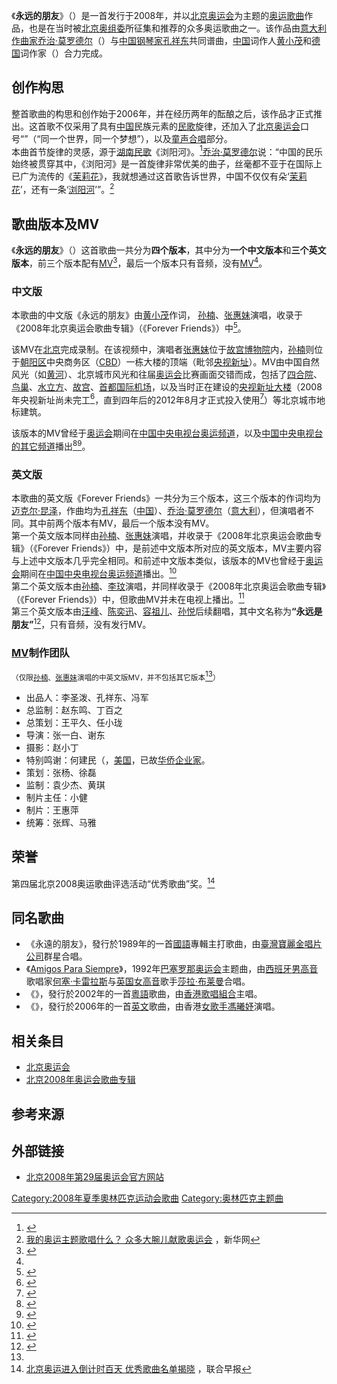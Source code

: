 {{noteta
|G1=IT
|1=zh-tw:影片;zh-hk:影片;zh-cn:视频}}
{{about|2008年北京奥运会主题歌曲|1992年巴塞罗那奥运会的闭幕式歌曲（[[西班牙語|西班牙語]]、也译“[[永远的朋友_(巴塞罗那奥运会)|永远的朋友]]”）|en:Amigos Para Siempre}}
《'''永远的朋友'''》（{{lang-en|'''Forever Friends'''}}）是一首发行于2008年，并以[[2008年夏季奥林匹克运动会|北京奥运会]]为主题的[[奥运|奥运]][[歌曲|歌曲]]作品，也是在当时被[[北京奥组委|北京奥组委]]所征集和推荐的众多奥运歌曲之一。该作品由[[意大利|意大利]][[作曲家|作曲家]][[乔治·莫罗德尔|乔治·莫罗德尔]]（{{lang|it|Giorgio Moroder}}）与[[中华人民共和国|中国]][[钢琴家|钢琴家]][[孔祥东|孔祥东]]共同谱曲，[[中华人民共和国|中国]]词作人[[黄小茂|黄小茂]]和[[德国|德国]]词作家{{link-en|迈克尔·昆泽|Michael Kunze}}（{{lang|de|Michael Kunze}}）合力完成。
{{Infobox song
| name          = 永远的朋友
| original_name = Forever Friends
| cover         = Forever_Friends_MV.jpg
| alt           =
| caption       = 《永远的朋友》MV画面
| type          =
| artist        = [[孙楠|孙楠]]、[[张惠妹|张惠妹]]（中英文版）<br />[[孙楠|孙楠]]、[[李玟|李玟]]（英文版）<br />[[汪峰|汪峰]]、[[陈奕迅|陈奕迅]]、[[容祖儿|容祖儿]]、[[孙悦|孙悦]]（英文版）
| album         = 2008年北京奥运会歌曲专辑
| language      = zh-cn
| language2     = en
| released      = 2008
| format        =
| recorded      =
| studio        =
| venue         =
| genre         =
| length        = {{Duration|m=4|s=25}}
| label         =
| composer      = [[孔祥东|孔祥东]]（[[中华人民共和国|中国]]）<br />[[乔治·莫罗德尔|乔治·莫罗德尔]]（[[意大利|意大利]]）
| lyricist      = [[黄小茂|黄小茂]]（中文版）<br />[[迈克尔·昆泽|迈克尔·昆泽]]（英文版）
| arranger      =
| producer      =
}}

== 创作构思 ==
整首歌曲的构思和创作始于2006年，并在经历两年的酝酿之后，该作品才正式推出。这首歌不仅采用了具有[[中国|中国]]民族元素的[[民歌|民歌]]旋律，还加入了[[2008年夏季奥林匹克运动会|北京奥运会]]口号“{{lang|en|One World, One Dream}}”（“同一个世界，同一个梦想”），以及[[合唱|童声合唱]]部分。<br />
本曲首节旋律的灵感，源于[[湖南|湖南]][[中國民歌|民歌]]《浏阳河》。<ref>{{cite web|title=孙楠李玟首度联袂演绎 《Forever Friends》|url=http://www.beijing2008.cn/culture/songs/dynamic/n214206195.shtml|accessdate=|author=|date=|format=|publisher=北京2008年第29届奥运会官方网站|language=zh-cn|dead-url=yes|10=|archive-url=https://web.archive.org/web/20080907053815/http://www.beijing2008.cn/culture/songs/dynamic/n214206195.shtml|archive-date=2008-09-07}}</ref>[[乔治·莫罗德尔|乔治·莫罗德尔]]说：“中国的民乐始终被贯穿其中，《浏阳河》是一首旋律非常优美的曲子，丝毫都不亚于在国际上已广为流传的《[[茉莉花_(民歌)|茉莉花]]》，我就想通过这首歌告诉世界，中国不仅仅有朵‘[[茉莉花|茉莉花]]’，还有一条‘[[浏阳河|浏阳河]]’”。<ref>[http://news.xinhuanet.com/sports/2007-11/19/content_7106494.htm 我的奥运主题歌唱什么？ 众多大腕儿献歌奥运会] {{Wayback|url=http://news.xinhuanet.com/sports/2007-11/19/content_7106494.htm |date=20071120142057 }}，新华网</ref>
== 歌曲版本及MV ==
《'''永远的朋友'''》（{{lang-en|'''Forever Friends'''}}）这首歌曲一共分为'''四个版本'''，其中分为'''一个中文版本'''和'''三个英文版本'''，前三个版本配有[[MV|MV]]<ref name=":0">{{cite web |title=【最全合集】2008年北京奥运会主题歌曲《永远的朋友》（Forever Friends）中英文MV合集 |url=https://www.bilibili.com/video/BV1YB4y1u7mt |website=哔哩哔哩 |accessdate=2020-08-13 |archive-date=2021-06-24 |archive-url=https://web.archive.org/web/20210624200042/https://www.bilibili.com/video/BV1YB4y1u7mt |dead-url=no }}</ref>，最后一个版本只有音频，没有[[MV|MV]]<ref name=":1" />。
=== 中文版=== 
本歌曲的中文版《永远的朋友》由[[黄小茂|黄小茂]]作词， [[孙楠|孙楠]]、[[张惠妹|张惠妹]]演唱，收录于《2008年北京奥运会歌曲专辑》（《Forever Friends》）中<ref>{{cite web |title=永远的朋友（中文版）MV：孙楠、张惠妹 |url=https://www.bilibili.com/video/BV1YB4y1u7mt?p=1 |website=哔哩哔哩 |accessdate=2020-08-13 |archive-date=2021-06-14 |archive-url=https://web.archive.org/web/20210614181747/https://www.bilibili.com/video/BV1YB4y1u7mt?p=1 |dead-url=no }}</ref>。

该MV在[[北京市|北京]]完成录制。在该视频中，演唱者[[张惠妹|张惠妹]]位于[[故宫博物院|故宫博物院]]内，[[孙楠|孙楠]]则位于[[朝陽區|朝阳区]]中央商务区（[[中央商务区|CBD]]）一栋大楼的顶端（毗邻[[中央广播电视总台光华路办公区|央视新址]]）。MV由中国自然风光（如[[黄河|黄河]]）、北京城市风光和往届[[奥运会|奥运会]]比赛画面交错而成，包括了[[四合院|四合院]]、[[国家体育场_(北京)|鸟巢]]、[[国家游泳中心|水立方]]、[[故宫|故宫]]、[[北京首都国际机场|首都国际机场]]，以及当时正在建设的[[央视新址|央视新址大楼]]（2008年央视新址尚未完工<ref>{{Cite web|title=一座未及完工的大建筑|url=http://finance.sina.com.cn/MBA/shangxueyuan/20080801/16105158039.shtml|accessdate=2020-08-13|author=|date=|format=|work=新浪网|publisher=|language=}}</ref>，直到四年后的2012年8月才正式投入使用<ref>{{Cite web|title=中央电视台新台址竣工 将承担伦敦奥运转播工作|url=http://native.cnr.cn/city/201205/t20120517_509635623.shtml|accessdate=2020-08-13|author=|date=|format=|work=|publisher=央广网|language=}}</ref>）等北京城市地标建筑。

该版本的MV曾经于[[奥运会|奥运会]]期间在[[CCTV-5|中国中央电视台奥运频道]]，以及[[中国中央电视台频道列表|中国中央电视台的其它频道]]播出<ref>{{cite web |title=永远的朋友（中文版）MV：孙楠、张惠妹（CCTV-奥运频道播出版） |url=https://www.bilibili.com/video/BV1YB4y1u7mt?p=4 |website=哔哩哔哩 |accessdate=2020-08-13 |archive-date=2021-06-14 |archive-url=https://web.archive.org/web/20210614181745/https://www.bilibili.com/video/BV1YB4y1u7mt?p=4 |dead-url=no }}</ref><ref>{{cite web |title=Forever Friends(奥运歌曲) - 孙楠＆张惠妹 |url=https://v.qq.com/x/page/4ntCfwZXgSd.html |website=腾讯视频 |accessdate=2020-08-13}}</ref>。

=== 英文版=== 
本歌曲的英文版《Forever Friends》一共分为三个版本，这三个版本的作词均为[[迈克尔·昆泽|迈克尔·昆泽]]，作曲均为[[孔祥东|孔祥东]]（[[中华人民共和国|中国]]）、[[乔治·莫罗德尔|乔治·莫罗德尔]]（[[意大利|意大利]]），但演唱者不同。其中前两个版本有MV，最后一个版本没有MV。<br />
第一个英文版本同样由[[孙楠|孙楠]]、[[张惠妹|张惠妹]]演唱，并收录于《2008年北京奥运会歌曲专辑》（《Forever Friends》）中，是前述中文版本所对应的英文版本，MV主要内容与上述中文版本几乎完全相同。和前述中文版本类似，该版本的MV也曾经于[[奥运会|奥运会]]期间在[[CCTV-5|中国中央电视台奥运频道]]播出。<ref>{{cite web |title=永远的朋友（Forever Friends）（英文版）MV：孙楠、张惠妹 |url=https://www.bilibili.com/video/BV1YB4y1u7mt?p=2 |website=哔哩哔哩 |accessdate=2020-08-13 |archive-date=2021-06-14 |archive-url=https://web.archive.org/web/20210614181749/https://www.bilibili.com/video/BV1YB4y1u7mt?p=2 |dead-url=no }}</ref>
<br />
第二个英文版本由[[孙楠|孙楠]]、[[李玟|李玟]]演唱，并同样收录于《2008年北京奥运会歌曲专辑》（《Forever Friends》）中，但歌曲MV并未在电视上播出。<ref>{{cite web |title=永远的朋友（Forever Friends）（英文版）MV：孙楠、李玟 |url=https://www.bilibili.com/video/BV1YB4y1u7mt?p=3 |website=哔哩哔哩 |accessdate=2020-08-13 |archive-date=2021-06-14 |archive-url=https://web.archive.org/web/20210614181743/https://www.bilibili.com/video/BV1YB4y1u7mt?p=3 |dead-url=no }}</ref>
<br />
第三个英文版本由[[汪峰|汪峰]]、[[陈奕迅|陈奕迅]]、[[容祖儿|容祖儿]]、[[孙悦|孙悦]]后续翻唱，其中文名称为'''“永远是朋友”'''<ref name=":1">{{cite web |title=永远是朋友 - 陈奕迅/孙悦/汪峰/容祖儿 |url=https://y.qq.com/n/yqq/song/409646_num.html |website=QQ音乐 |accessdate=2020-08-13}}</ref>，只有音频，没有发行MV。

=== [[MV|MV]]制作团队=== 
<small>（仅限[[孙楠|孙楠]]、[[张惠妹|张惠妹]]演唱的中英文版MV，并不包括其它版本</small><ref name=":0" /><small>）</small>
* 出品人：李圣泼、孔祥东、冯军
* 总监制：赵东鸣、丁百之
* 总策划：王平久、任小珑
* 导演：张一白、谢东
* 摄影：赵小丁
* 特别鸣谢：何建民（{{lang|en|Thomas Ho}}，[[美国|美国]]，已故[[华侨|华侨]][[企业家|企业家]]。
* 策划：张杨、徐磊
* 监制：袁少杰、黄琪
* 制片主任：小健
* 制片：王惠萍
* 统筹：张辉、马雅

== 荣誉 ==
第四届北京2008奥运歌曲评选活动“优秀歌曲”奖。<ref>[https://www.zaobao.com/special/newspapers/2008/05/21dnn080502.shtml 北京奥运进入倒计时百天 优秀歌曲名单揭晓] {{Wayback|url=https://www.zaobao.com/special/newspapers/2008/05/21dnn080502.shtml |date=20110122053657 }}，联合早报</ref>

== 同名歌曲 ==
* 《永遠的朋友》，發行於1989年的一首[[國語|國語]]專輯主打歌曲，由[[寶麗金_(臺灣)|臺灣寶麗金唱片公司]]群星合唱。
* 《[https://en.wikipedia.org/wiki/Amigos%20Para%20Siempre Amigos Para Siempre]》，1992年[[巴塞罗那奥运会|巴塞罗那奥运会]]主题曲，由[[西班牙|西班牙]][[男高音|男高音]]歌唱家[[何塞·卡雷拉斯|何塞·卡雷拉斯]]与[[英国|英国]][[女高音|女高音]]歌手[[莎拉·布莱曼|莎拉·布莱曼]]合唱。
* 《{{lang|en|Forever Friends}}》，發行於2002年的一首[[粵語|粵語]]歌曲，由[[香港|香港]][[流行樂團|歌唱組合]]{{lang|en|[[Cookies_(歌唱組合)|Cookies]]}}主唱。
* 《{{lang|en|Forever Friends}}》，發行於2006年的一首[[英文|英文]]歌曲，由香港[[女歌手|女歌手]][[馮曦妤|馮曦妤]]演唱。

== 相关条目 ==
* [[2008年夏季奥林匹克运动会|北京奥运会]]
* [[北京2008年奥运会歌曲专辑|北京2008年奥运会歌曲专辑]]

== 参考来源 ==
{{Reflist}}

== 外部链接 ==
* [http://www.beijing2008.cn/ 北京2008年第29届奥运会官方网站]{{Webarchive|url=http://webarchive.nationalarchives.gov.uk/20080906080904/http://results.beijing2008.cn/WRM/ENG/INF/GL/95A/GL0000000.shtml |date=2008-09-06 }}

[[Category:2008年夏季奧林匹克运动会歌曲|Category:2008年夏季奧林匹克运动会歌曲]]
[[Category:奥林匹克主题曲|Category:奥林匹克主题曲]]